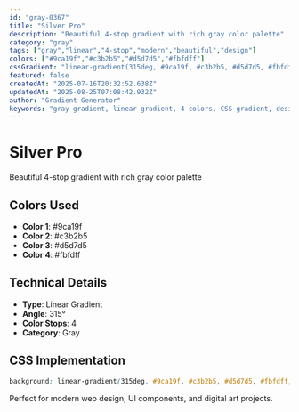 ```yaml
---
id: "gray-0367"
title: "Silver Pro"
description: "Beautiful 4-stop gradient with rich gray color palette"
category: "gray"
tags: ["gray","linear","4-stop","modern","beautiful","design"]
colors: ["#9ca19f","#c3b2b5","#d5d7d5","#fbfdff"]
cssGradient: "linear-gradient(315deg, #9ca19f, #c3b2b5, #d5d7d5, #fbfdff)"
featured: false
createdAt: "2025-07-16T20:32:52.638Z"
updatedAt: "2025-08-25T07:08:42.932Z"
author: "Gradient Generator"
keywords: "gray gradient, linear gradient, 4 colors, CSS gradient, design, #9ca19f, #c3b2b5, #d5d7d5, #fbfdff"
---
```


# Silver Pro

Beautiful 4-stop gradient with rich gray color palette

## Colors Used
- **Color 1**: #9ca19f
- **Color 2**: #c3b2b5
- **Color 3**: #d5d7d5
- **Color 4**: #fbfdff

## Technical Details
- **Type**: Linear Gradient
- **Angle**: 315°
- **Color Stops**: 4
- **Category**: Gray

## CSS Implementation
```css
background: linear-gradient(315deg, #9ca19f, #c3b2b5, #d5d7d5, #fbfdff);
```

Perfect for modern web design, UI components, and digital art projects.
